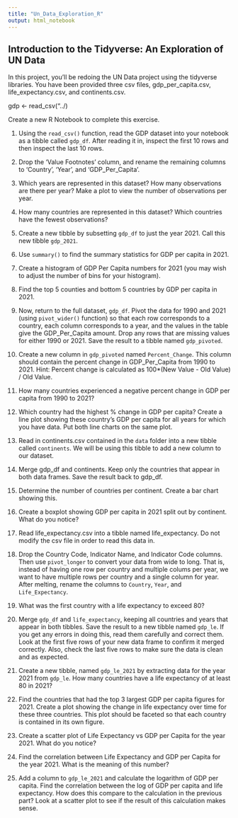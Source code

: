 ```yaml
---
title: "Un_Data_Exploration_R"
output: html_notebook
---
```


## Introduction to the Tidyverse: An Exploration of UN Data 
In this project, you'll be redoing the UN Data project using the tidyverse libraries. You have been provided three csv files, gdp_per_capita.csv, life_expectancy.csv, and continents.csv.

gdp <- read_csv("../)

Create a new R Notebook to complete this exercise.

1.	Using the `read_csv()` function, read the GDP dataset into your notebook as a tibble called `gdp_df`. After reading it in, inspect the first 10 rows and then inspect the last 10 rows. 

2. Drop the 'Value Footnotes' column, and rename the remaining columns to 'Country', 'Year', and 'GDP_Per_Capita'.

3. Which years are represented in this dataset? How many observations are there per year? Make a plot to view the number of observations per year.

4. How many countries are represented in this dataset? Which countries have the fewest observations?

5. Create a new tibble by subsetting `gdp_df` to just the year 2021. Call this new tibble `gdp_2021`.

6. Use `summary()` to find the summary statistics for GDP per capita in 2021. 

7. Create a histogram of GDP Per Capita numbers for 2021 (you may wish to adjust the number of bins for your histogram).

8. Find the top 5 counties and bottom 5 countries by GDP per capita in 2021.

9. Now, return to the full dataset, `gdp_df`. Pivot the data for 1990 and 2021 (using `pivot_wider()` function) so that each row corresponds to a country, each column corresponds to a year, and the values in the table give the GDP_Per_Capita amount. Drop any rows that are missing values for either 1990 or 2021. Save the result to a tibble named `gdp_pivoted`.

10. Create a new column in `gdp_pivoted` named `Percent_Change`. This column should contain the percent change in GDP_Per_Capita from 1990 to 2021. Hint: Percent change is calculated as 100*(New Value - Old Value) / Old Value.

11. How many countries experienced a negative percent change in GDP per capita from 1990 to 2021?

12. Which country had the highest % change in GDP per capita? Create a line plot showing these country's GDP per capita for all years for which you have data. Put both line charts on the same plot.

13. Read in continents.csv contained in the `data` folder into a new tibble called `continents`. We will be using this tibble to add a new column to our dataset.

14. Merge gdp_df and continents. Keep only the countries that appear in both data frames. Save the result back to gdp_df.

15. Determine the number of countries per continent. Create a bar chart showing this.

16. Create a boxplot showing GDP per capita in 2021 split out by continent. What do you notice?

17. Read life_expectancy.csv into a tibble named life_expectancy. Do not modify the csv file in order to read this data in. 
 
18. Drop the Country Code, Indicator Name, and Indicator Code columns. Then use `pivot_longer` to convert your data from wide to long. That is, instead of having one row per country and multiple colums per year, we want to have multiple rows per country and a single column for year. After melting, rename the columns to `Country`, `Year`, and `Life_Expectancy`.

19. What was the first country with a life expectancy to exceed 80?

20. Merge `gdp_df` and `life_expectancy`, keeping all countries and years that appear in both tibbles. Save the result to a new tibble named `gdp_le`. If you get any errors in doing this, read them carefully and correct them. Look at the first five rows of your new data frame to confirm it merged correctly. Also, check the last five rows to make sure the data is clean and as expected.

21. Create a new tibble, named `gdp_le_2021` by extracting data for the year 2021 from `gdp_le`. How many countries have a life expectancy of at least 80 in 2021?

22. Find the countries that had the top 3 largest GDP per capita figures for 2021. Create a plot showing the change in life expectancy over time for these three countries. This plot should be faceted so that each country is contained in its own figure.

23. Create a scatter plot of Life Expectancy vs GDP per Capita for the year 2021. What do you notice?

24. Find the correlation between Life Expectancy and GDP per Capita for the year 2021. What is the meaning of this number?

25. Add a column to `gdp_le_2021` and calculate the logarithm of GDP per capita. Find the correlation between the log of GDP per capita and life expectancy. How does this compare to the calculation in the previous part? Look at a scatter plot to see if the result of this calculation makes sense.